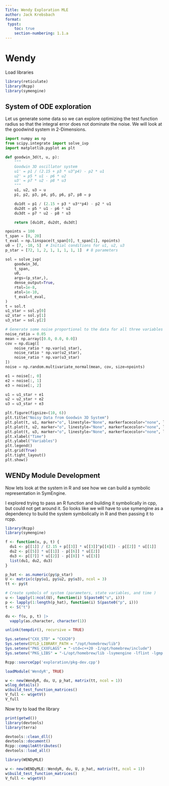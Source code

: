 ```yaml
---
Title: Wendy Exploration MLE
author: Jack Krebsbach
format:
 typst:
    toc: true
    section-numbering: 1.1.a
---
```


# Wendy

Load libraries

```r
library(reticulate)
library(Rcpp)
library(symengine)
```


## System of ODE exploration

Let us generate some data so we can explore optimizing the test function radius so that the integral error does not dominate the noise. We will look at the goodwind system in 2-Dimensions.
```python
import numpy as np
from scipy.integrate import solve_ivp
import matplotlib.pyplot as plt

def goodwin_3d(t, u, p):
    """
    Goodwin 3D oscillator system
    u1' = p1 / (2.15 + p3 * u3^p4) - p2 * u1
    u2' = p5 * u1 - p6 * u2
    u3' = p7 * u2 - p8 * u3
    """
    u1, u2, u3 = u
    p1, p2, p3, p4, p5, p6, p7, p8 = p

    du1dt = p1 / (2.15 + p3 * u3**p4) - p2 * u1
    du2dt = p5 * u1 - p6 * u2
    du3dt = p7 * u2 - p8 * u3

    return [du1dt, du2dt, du3dt]

npoints = 100
t_span = [0, 20]
t_eval = np.linspace(t_span[0], t_span[1], npoints)
u0 = [7, -10, 5]  # Initial conditions for u1, u2, u3
p_star = [72, 1, 2, 1, 1, 1, 1, 1]  # 8 parameters

sol = solve_ivp(
    goodwin_3d,
    t_span,
    u0,
    args=(p_star,),
    dense_output=True,
    rtol=1e-8,
    atol=1e-10,
    t_eval=t_eval,
)
t = sol.t
u1_star = sol.y[0]
u2_star = sol.y[1]
u3_star = sol.y[2]

# Generate some noise proportional to the data for all three variables
noise_ratio = 0.05
mean = np.array([0.0, 0.0, 0.0])
cov = np.diag([
    noise_ratio * np.var(u1_star),
    noise_ratio * np.var(u2_star),
    noise_ratio * np.var(u3_star)
])
noise = np.random.multivariate_normal(mean, cov, size=npoints)

e1 = noise[:, 0]
e2 = noise[:, 1]
e3 = noise[:, 2]

u1 = u1_star + e1
u2 = u2_star + e2
u3 = u3_star + e3

plt.figure(figsize=(10, 6))
plt.title("Noisy Data from Goodwin 3D System")
plt.plot(t, u1, marker="o", linestyle="None", markerfacecolor="none", label="u1 (noisy)")
plt.plot(t, u2, marker="o", linestyle="None", markerfacecolor="none", label="u2 (noisy)")
plt.plot(t, u3, marker="o", linestyle="None", markerfacecolor="none", label="u3 (noisy)")
plt.xlabel("Time")
plt.ylabel("Variables")
plt.legend()
plt.grid(True)
plt.tight_layout()
plt.show()

```


## WENDy Module Development

Now lets look at the system in R and see how we can build a symbolic representation in SymEngine.


I explored trying to pass an R function and building it symbolically in cpp, but could not get around it. So looks like we will have to use symengine as a dependency to build the system symbolically in R and then passing it to rcpp.

```r
library(Rcpp)
library(symengine)

f <- function(u, p, t) {
  du1 <- p[[1]] / (2.15 + p[[3]] * u[[3]]^p[[4]]) - p[[2]] * u[[1]]
  du2 <- p[[5]] * u[[1]] - p[[6]] * u[[2]]
  du3 <- p[[7]] * u[[2]] - p[[8]] * u[[3]]
  list(du1, du2, du3)
}

p_hat <- as.numeric(py$p_star)
U <- matrix(c(py$u1, py$u2, py$u3), ncol = 3)
tt <- py$t

# Create symbols of system (parameters, state variables, and time )
u <- lapply(1:ncol(U), function(i) S(paste0("u", i)))
p <- lapply(1:length(p_hat), function(i) S(paste0("p", i)))
t <- S("t")

du <- f(u, p, t) |>
  vapply(as.character, character(1))

```

```r
unlink(tempdir(), recursive = TRUE)

Sys.setenv("CXX_STD" = "CXX20")
Sys.setenv(DYLD_LIBRARY_PATH = "/opt/homebrew/lib")
Sys.setenv("PKG_CXXFLAGS" = "-std=c++20 -I/opt/homebrew/include")
Sys.setenv("PKG_LIBS" = "-L/opt/homebrew/lib -lsymengine -lflint -lgmp -lmpfr -lfmt")

Rcpp::sourceCpp('exploration/pkg-dev.cpp')

loadModule('WendyR', TRUE)

w <- new(WendyR, du, U, p_hat, matrix(tt, ncol = 1))
w$log_details()
w$build_test_function_matrices()
V_full <- w$getV()
V_full
```


Now try to load the library

```r
print(getwd())
library(devtools)
library(terra)

devtools::clean_dll()
devtools::document()
Rcpp::compileAttributes()
devtools::load_all()
```


```r
library(WENDyMLE)

w <- new(WENDyMLE::WendyR, du, U, p_hat, matrix(tt, ncol = 1))
w$build_test_function_matrices()
V_full <- w$getV()

```

